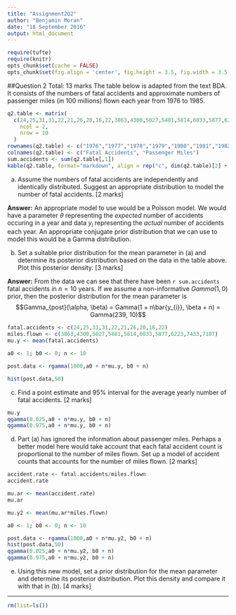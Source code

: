 ```yaml
---
title: "Assignment2Q2"
author: "Benjamin Moran"
date: "18 September 2016"
output: html_document
---
```

```r
require(tufte)
require(knitr)
opts_chunk$set(cache = FALSE)
opts_chunk$set(fig.align = 'center', fig.height = 3.5, fig.width = 3.5, collapse = TRUE, highlight = TRUE)
```
##Question 2 Total: 13 marks
The table below is adapted from the text BDA. It consists of the numbers of fatal accidents and approximate numbers of passenger miles (in 100 millions) flown each year from 1976 to 1985.

```r
q2.table <- matrix(
  c(24,25,31,31,22,21,26,20,16,22,3863,4300,5027,5481,5814,6033,5877,6223,7433,7107),
    ncol = 2,
    nrow = 10
  )
rownames(q2.table) <- c("1976","1977","1978","1979","1980","1981","1982","1983","1984","1985")
colnames(q2.table) <- c("Fatal Accidents", "Passenger Miles")
sum.accidents <- sum(q2.table[,1])
kable(q2.table, format="markdown", align = rep("c", dim(q2.table)[2] + 1), col.names = c("Fatal Accidents", "Passenger Miles"))
```

(a) Assume the numbers of fatal accidents are independently and identically distributed. Suggest an appropriate distribution to model the number of fatal accidents. [2 marks]

**Answer:** An appropriate model to use would be a Poisson model. We would have a parameter $\theta$ representing the *expected* number of accidents occuring in a year and data $y_{i}$ representing the *actual* number of accidents each year. An appropriate conjugate prior distribution that we can use to model this would be a Gamma distribution.

(b) Set a suitable prior distribution for the mean parameter in (a) and determine its posterior distribution based on the data in the table above. Plot this posterior density. [3 marks]

**Answer:** From the data we can see that there have been `r sum.accidents` fatal accidents in $n = 10$ years. If we assume a non-informative $Gamma(1,0)$ prior, then the posterior distribution for the mean parameter is
  $$Gamma_{post}(\alpha, \beta) = Gamma(1 + n\bar{y_{i}}, \beta + n) = Gamma(239, 10)$$

```r

fatal.accidents <- c(24,25,31,31,22,21,26,20,16,22)
miles.flown <- c(3863,4300,5027,5481,5814,6033,5877,6223,7433,7107)
mu.y <- mean(fatal.accidents)

a0 <- 1; b0 <- 0; n <- 10

post.data <- rgamma(1000,a0 + n*mu.y, b0 + n)
```

```r
hist(post.data,50)
```

(c) Find a point estimate and 95% interval for the average yearly number of fatal accidents. [2 marks]

```r
mu.y
qgamma(0.025,a0 + n*mu.y, b0 + n)
qgamma(0.975,a0 + n*mu.y, b0 + n)
```

(d)	Part (a) has ignored the information about passenger miles. Perhaps a better model here would take account that each fatal accident count is proportional to the number of miles flown. Set up a model of accident counts that accounts for the number of miles flown.	[2 marks]

```r

accident.rate <- fatal.accidents/miles.flown
accident.rate

mu.ar <- mean(accident.rate)
mu.ar

mu.y2 <- mean(mu.ar*miles.flown)

a0 <- 1; b0 <- 0; n <- 10

post.data <- rgamma(1000,a0 + n*mu.y2, b0 + n)
hist(post.data,50)
qgamma(0.025,a0 + n*mu.y2, b0 + n)
qgamma(0.975,a0 + n*mu.y2, b0 + n)

```

(e) Using this new model, set a prior distribution for the mean parameter and determine its posterior distribution. Plot this density and compare it with that in (b). [4 marks]

***
```r
rm(list=ls())
```